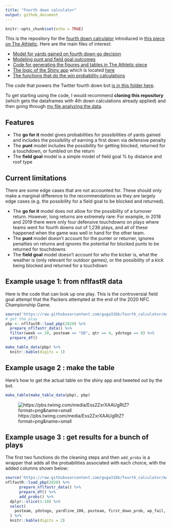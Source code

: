 ```yaml
---
title: "Fourth down calculator"
output: github_document
---
```


```r
knitr::opts_chunk$set(echo = TRUE)
```

This is the repository for the [fourth down calculator](https://rbsdm.com/stats/fourth_calculator) introduced in [this piece on The Athletic](https://theathletic.com/2144214/2020/10/28/nfl-fourth-down-decisions-the-math-behind-the-leagues-new-aggressiveness/). Here are the main files of interest:

* [Model for yards gained on fourth down go decision](https://github.com/guga31bb/fourth_calculator/blob/main/R/_go_for_it_model.R)
* [Modeling punt and field goal outcomes](https://github.com/guga31bb/fourth_calculator/blob/main/R/punts.R)
* [Code for generating the figures and tables in The Athletic piece](https://github.com/guga31bb/fourth_calculator/blob/main/R/_the_athletic_post.R)
* [The logic of the Shiny app](https://github.com/guga31bb/fourth_calculator/blob/main/app.R) which is located [here](https://rbsdm.com/stats/fourth_calculator/)
* [The functions that do the win probability calculations](https://github.com/guga31bb/fourth_calculator/blob/main/R/helpers.R)

The code that powers the Twitter fourth down bot [is in this folder here](https://github.com/guga31bb/fourth_calculator/tree/main/bot).

To get starting using the code, I would recommend **cloning this repository** (which gets the dataframes with 4th down calculations already applied) and then going through [my file analyzing the  data](https://github.com/guga31bb/fourth_calculator/blob/main/R/season_numbers.R).

## Features

* The **go for it** model gives probabilities for possibilities of yards gained and includes the possibility of earning a first down via defensive penalty
* The **punt** model includes the possibility for getting blocked, returned for a touchdown, or fumbled on the return
* The **field goal** model is a simple model of field goal % by distance and roof type

## Current limitations

There are some edge cases that are not accounted for. These should only make a marginal difference to the recommendations as they are largely edge cases (e.g. the possibility for a field goal to be blocked and returned).

* The **go for it** model does not allow for the possibility of a turnover return. However, long returns are extremely rare: For example, in 2018 and 2019 there were only four defensive touchdowns on plays where teams went for fourth downs out of 1,236 plays, and all of these happened when the game was well in hand for the other team.
* The **punt** model doesn’t account for the punter or returner, ignores penalties on returns and ignores the potential for blocked punts to be returned for touchdowns
* The **field goal** model doesn’t account for who the kicker is, what the weather is (only relevant for outdoor games), or the possibility of a kick being blocked and returned for a touchdown

## Example usage 1: from nflfastR data

Here is the code that can look up one play. This is the controversial field goal attempt that the Packers attempted at the end of the 2020 NFC Championship Game.

```r
source('https://raw.githubusercontent.com/guga31bb/fourth_calculator/main/R/helpers.R')
# get the play
pbp <- nflfastR::load_pbp(2020) %>%
  prepare_nflfastr_data() %>%
  filter(week == 20, posteam == "GB", qtr == 4, ydstogo == 8) %>%
  prepare_df()

make_table_data(pbp) %>%
  knitr::kable(digits = 1)
```

## Example usage 2 : make the table

Here's how to get the actual table on the shiny app and tweeted out by the bot.
```r
make_table(make_table_data(pbp), pbp)
```

![https://pbs.twimg.com/media/Ess2ZxrXAAUgRtZ?format=png&name=small](https://pbs.twimg.com/media/Ess2ZxrXAAUgRtZ?format=png&name=small)

## Example usage 3 : get results for a bunch of plays

The first two functions do the cleaning steps and then `add_probs` is a wrapper that adds all the probabilities associated with each choice, with the added columns shown below:

```r
source('https://raw.githubusercontent.com/guga31bb/fourth_calculator/main/R/helpers.R')
nflfastR::load_pbp(2020) %>%
      prepare_nflfastr_data() %>%
      prepare_df() %>%
      add_probs() %>%
  dplyr::slice(1:10) %>%
  select(
    posteam, ydstogo, yardline_100, posteam, first_down_prob, wp_fail, wp_succeed, go_wp, fg_make_prob, miss_fg_wp, make_fg_wp, fg_wp, punt_wp
  ) %>%
  knitr::kable(digits = 2)
```




